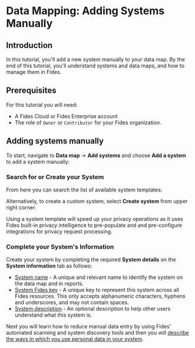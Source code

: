 
# Data Mapping: Adding Systems Manually

<TutorialKey duration="4" product="Fides" topic="Data Mapping" video="true" interactive="true"/>

## Introduction
In this tutorial, you'll add a new system manually to your data map. By the end of this tutorial, you'll understand systems and data maps, and how to manage them in Fides.

## Prerequisites

For this tutorial you will need:

* A Fides Cloud or Fides Enterprise account
* The role of `Owner` or `Contributor` for your Fides organization.



## Adding systems manually

To start, navigate to **Data map** → **Add systems** and choose **Add a system** to add a system manually:

<Screenshot img="/assets/img/tutorials/data-mapping-manual-add-system.gif" description="Add a system manually" />

### Search for or Create your System
From here you can search the list of available system templates:

<Screenshot img="/assets/img/tutorials/data-mapping-manual-search-system.gif" description="Search for system templates" />

Alternatively, to create a custom system, select **Create system** from upper right corner:

<Screenshot img="/assets/img/tutorials/data-mapping-manual-create-system.gif" description="Create a system manually" />

<Callout emoji="ⓘ">Using a system template will speed up your privacy operations as it uses Fides built-in privacy intelligence to pre-populate and and pre-configure integrations for privacy request processing.</Callout>

### Complete your System's Information
Create your system by completing the required **System details** on the **System information** tab as follows:

* <span class="nx-absolute -nx-mt-20" id="system-details-name"></span>[System name](#system-details-name) - A unique and relevant name to identify the system on the data map and in reports.
* <span class="nx-absolute -nx-mt-20" id="system-details-fides-key"></span>[System Fides key](#system-details-fides-key) - A unique key to represent this system across all Fides resources. This only accepts alphanumeric characters, hyphens and underscores, and may not contain spaces.
* <span class="nx-absolute -nx-mt-20" id="system-details-description"></span>[System description](#system-details-description) - An optional description to help other users understand what this system is.

<Screenshot img="/assets/img/tutorials/data-mapping-manual-describe-system.gif" description="Complete your system information" />

Next you will learn how to reduce manual data entry by using Fides' automated scanning and system discovery tools and then you will [describe the ways in which you use personal data in your system](./data-mapping-data-uses).